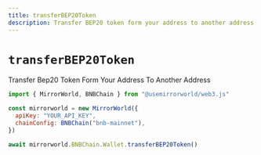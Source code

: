 ```yaml
---
title: transferBEP20Token
description: Transfer BEP20 token form your address to another address
---
```


# `transferBEP20Token`

Transfer Bep20 Token Form Your Address To Another Address

```js
import { MirrorWorld, BNBChain } from "@usemirrorworld/web3.js"

const mirrorworld = new MirrorWorld({
  apiKey: "YOUR_API_KEY",
  chainConfig: BNBChain("bnb-mainnet"),
})

await mirrorworld.BNBChain.Wallet.transferBEP20Token()
```
